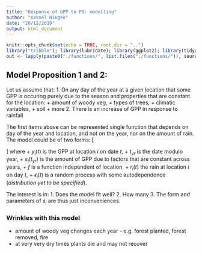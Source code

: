 ```yaml
---
title: "Response of GPP to PG: modelling"
author: "Kassel Hingee"
date: "20/12/2019"
output: html_document
---
```


```r
knitr::opts_chunk$set(echo = TRUE, root.dir = "..")
library("tsibble"); library(lubridate); library(ggplot2); library(tidyr); library(grid); library(gridExtra); library(feasts); library(dplyr); library(gtable)
out <- lapply(paste0("./functions/", list.files("./functions/")), source)
```

## Model Proposition 1 and 2:
Let us assume that:
  1. On any day of the year at a given location that some GPP is occuring purely due to the season and properties that are constant for the location:
     + amount of woody veg,
     + types of trees,
     + climatic variables,
     + soil
     + more
  2. There is an increase of GPP in response to rainfall

The first items above can be represented single function that depends on day of the year and location, and not on the year, nor on the amount of rain. The model could be of two forms:
\[
\begin{aligned}
M1: && y_i(t) = s_i(t_{yr}) \times f\big(r_i(t), r_i(t-1), r_i(t-2), r_i(t-3), ...\big) + \epsilon_i(t)\\
M2: && y_i(t) = s_i(t_{yr}) + f\big(r_i(t), r_i(t-1), r_i(t-2), r_i(t-3), ...\big) + \epsilon_i(t)
\end{aligned}
\]
where 
+ $y_i(t)$ is the GPP at location $i$ on date $t$,
+ $t_{yr}$ is the date modulo year,
+ $s_i(t_{yr})$ is the amount of GPP due to factors that are constant across years,
+ $f$ is a function independent of location,
+ $r_i(t)$ the rain at location $i$ on day $t$,
+ $\epsilon_i(t)$ is a random process with some autodependence (*distribution yet to be specified*).

The interest is in:
 1. Does the model fit well?
 2. How many 
 3. 
The form and parameters of $s_i$ are thus just inconveniences.

### Wrinkles with this model
+ amount of woody veg changes each year - e.g. forest planted, forest removed, fire
+ at very very dry times plants die and may not recover
